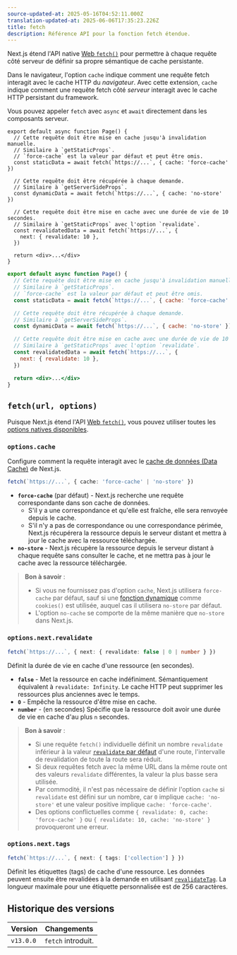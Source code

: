 ```yaml
---
source-updated-at: 2025-05-16T04:52:11.000Z
translation-updated-at: 2025-06-06T17:35:23.226Z
title: fetch
description: Référence API pour la fonction fetch étendue.
---
```


Next.js étend l'API native [Web `fetch()`](https://developer.mozilla.org/docs/Web/API/Fetch_API) pour permettre à chaque requête côté serveur de définir sa propre sémantique de cache persistante.

Dans le navigateur, l'option `cache` indique comment une requête fetch interagit avec le cache HTTP du _navigateur_. Avec cette extension, `cache` indique comment une requête fetch côté _serveur_ interagit avec le cache HTTP persistant du framework.

Vous pouvez appeler `fetch` avec `async` et `await` directement dans les composants serveur.

```tsx filename="app/page.tsx" switcher
export default async function Page() {
  // Cette requête doit être mise en cache jusqu'à invalidation manuelle.
  // Similaire à `getStaticProps`.
  // `force-cache` est la valeur par défaut et peut être omis.
  const staticData = await fetch(`https://...`, { cache: 'force-cache' })

  // Cette requête doit être récupérée à chaque demande.
  // Similaire à `getServerSideProps`.
  const dynamicData = await fetch(`https://...`, { cache: 'no-store' })

  // Cette requête doit être mise en cache avec une durée de vie de 10 secondes.
  // Similaire à `getStaticProps` avec l'option `revalidate`.
  const revalidatedData = await fetch(`https://...`, {
    next: { revalidate: 10 },
  })

  return <div>...</div>
}
```

```jsx filename="app/page.js" switcher
export default async function Page() {
  // Cette requête doit être mise en cache jusqu'à invalidation manuelle.
  // Similaire à `getStaticProps`.
  // `force-cache` est la valeur par défaut et peut être omis.
  const staticData = await fetch(`https://...`, { cache: 'force-cache' })

  // Cette requête doit être récupérée à chaque demande.
  // Similaire à `getServerSideProps`.
  const dynamicData = await fetch(`https://...`, { cache: 'no-store' })

  // Cette requête doit être mise en cache avec une durée de vie de 10 secondes.
  // Similaire à `getStaticProps` avec l'option `revalidate`.
  const revalidatedData = await fetch(`https://...`, {
    next: { revalidate: 10 },
  })

  return <div>...</div>
}
```

## `fetch(url, options)`

Puisque Next.js étend l'API [Web `fetch()`](https://developer.mozilla.org/docs/Web/API/Fetch_API), vous pouvez utiliser toutes les [options natives disponibles](https://developer.mozilla.org/docs/Web/API/fetch#parameters).

### `options.cache`

Configure comment la requête interagit avec le [cache de données (Data Cache)](/docs/app/building-your-application/caching#data-cache) de Next.js.

```ts
fetch(`https://...`, { cache: 'force-cache' | 'no-store' })
```

- **`force-cache`** (par défaut) - Next.js recherche une requête correspondante dans son cache de données.
  - S'il y a une correspondance et qu'elle est fraîche, elle sera renvoyée depuis le cache.
  - S'il n'y a pas de correspondance ou une correspondance périmée, Next.js récupérera la ressource depuis le serveur distant et mettra à jour le cache avec la ressource téléchargée.
- **`no-store`** - Next.js récupère la ressource depuis le serveur distant à chaque requête sans consulter le cache, et ne mettra pas à jour le cache avec la ressource téléchargée.

> **Bon à savoir** :
>
> - Si vous ne fournissez pas d'option `cache`, Next.js utilisera `force-cache` par défaut, sauf si une [fonction dynamique](/docs/app/building-your-application/rendering/server-components#server-rendering-strategies#dynamic-functions) comme `cookies()` est utilisée, auquel cas il utilisera `no-store` par défaut.
> - L'option `no-cache` se comporte de la même manière que `no-store` dans Next.js.

### `options.next.revalidate`

```ts
fetch(`https://...`, { next: { revalidate: false | 0 | number } })
```

Définit la durée de vie en cache d'une ressource (en secondes).

- **`false`** - Met la ressource en cache indéfiniment. Sémantiquement équivalent à `revalidate: Infinity`. Le cache HTTP peut supprimer les ressources plus anciennes avec le temps.
- **`0`** - Empêche la ressource d'être mise en cache.
- **`number`** - (en secondes) Spécifie que la ressource doit avoir une durée de vie en cache d'au plus `n` secondes.

> **Bon à savoir** :
>
> - Si une requête `fetch()` individuelle définit un nombre `revalidate` inférieur à la valeur [`revalidate` par défaut](/docs/app/api-reference/file-conventions/route-segment-config#revalidate) d'une route, l'intervalle de revalidation de toute la route sera réduit.
> - Si deux requêtes fetch avec la même URL dans la même route ont des valeurs `revalidate` différentes, la valeur la plus basse sera utilisée.
> - Par commodité, il n'est pas nécessaire de définir l'option `cache` si `revalidate` est défini sur un nombre, car `0` implique `cache: 'no-store'` et une valeur positive implique `cache: 'force-cache'`.
> - Des options conflictuelles comme `{ revalidate: 0, cache: 'force-cache' }` ou `{ revalidate: 10, cache: 'no-store' }` provoqueront une erreur.

### `options.next.tags`

```ts
fetch(`https://...`, { next: { tags: ['collection'] } })
```

Définit les étiquettes (tags) de cache d'une ressource. Les données peuvent ensuite être revalidées à la demande en utilisant [`revalidateTag`](https://nextjs.org/docs/app/api-reference/functions/revalidateTag). La longueur maximale pour une étiquette personnalisée est de 256 caractères.

## Historique des versions

| Version   | Changements             |
| --------- | ------------------- |
| `v13.0.0` | `fetch` introduit. |